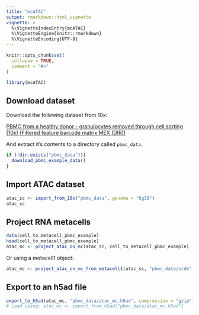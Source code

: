```yaml
---
title: "mcATAC"
output: rmarkdown::html_vignette
vignette: >
  %\VignetteIndexEntry{mcATAC}
  %\VignetteEngine{knitr::rmarkdown}
  %\VignetteEncoding{UTF-8}
---
```


```r
knitr::opts_chunk$set(
  collapse = TRUE,
  comment = "#>"
)
```

```r
library(mcATAC)
```

## Download dataset

Download the following dataset from 10x: 

[PBMC from a healthy donor - granulocytes removed through cell sorting (10k) (Filtered feature barcode matrix MEX (DIR))](https://support.10xgenomics.com/single-cell-multiome-atac-gex/datasets/1.0.0/pbmc_granulocyte_sorted_10k?)


And extract it's contents to a directory called `pbmc_data`.

```r
if (!dir.exists("pbmc_data")){
  download_pbmc_example_data()
}
```


## Import ATAC dataset

```r
atac_sc <- import_from_10x("pbmc_data", genome = "hg38")
atac_sc
```


## Project RNA metacells 

```r
data(cell_to_metacell_pbmc_example)
head(cell_to_metacell_pbmc_example)
atac_mc <- project_atac_on_mc(atac_sc, cell_to_metacell_pbmc_example)
```

Or using a metacell1 object: 
```r
atac_mc <- project_atac_on_mc_from_metacell1(atac_sc, "pbmc_data/scdb", "rna")
```


## Export to an h5ad file

```r
export_to_h5ad(atac_mc, "pbmc_data/atac_mc.h5ad", compression = "gzip")
# Load using: atac_mc <- import_from_h5ad("pbmc_data/atac_mc.h5ad")
```

